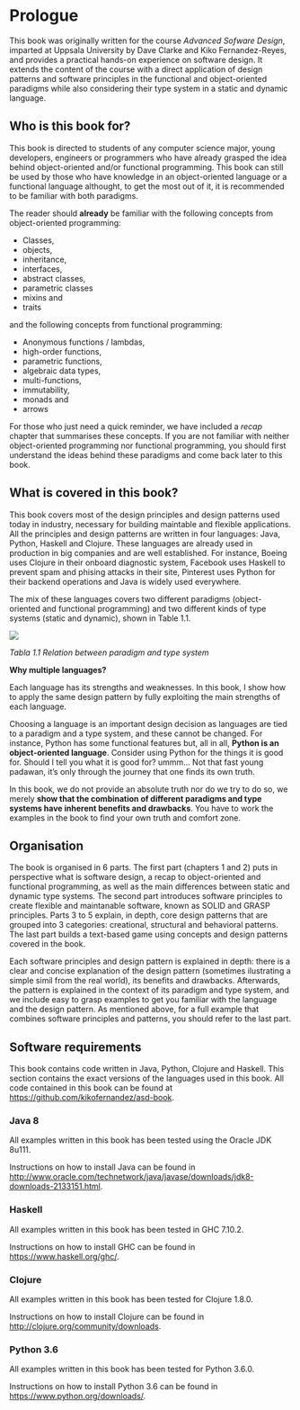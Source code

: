 # Prologue

This book was originally written for the course *Advanced Sofware Design*, imparted
at Uppsala University by Dave Clarke and Kiko Fernandez-Reyes, and provides a practical
hands-on experience on software design. It extends the content of the course with
a direct application of design patterns and software principles in
the functional and object-oriented paradigms while also considering their
type system in a static and dynamic language.

<!-- In general, the idea of this book is to point out the differences in design -->
<!-- patterns and well-known software principles applied to different paradigms. -->

## Who is this book for?

This book is directed to students of any computer science major,
young developers, engineers or programmers who have already grasped the idea
behind object-oriented and/or functional programming. This book can still be used by
those who have knowledge in an object-oriented language or a functional language
althought, to get the most out of it, it is recommended to be familiar with
both paradigms.

The reader should **already** be familiar with the following concepts
from object-oriented programming:

- Classes,
- objects,
- inheritance,
- interfaces,
- abstract classes,
- parametric classes
- mixins and
- traits

and the following concepts from functional programming:

- Anonymous functions / lambdas,
- high-order functions,
- parametric functions,
- algebraic data types,
- multi-functions,
- immutability,
- monads and
- arrows

For those who just need a quick reminder, we have included a
*recap* chapter  that summarises these concepts. If you are not familiar with
neither object-oriented programming nor functional programming, you should
first understand the ideas behind these paradigms and come back later to this book.


## What is covered in this book?

This book covers most of the design principles and design patterns used today in industry,
necessary for building maintable and flexible applications.
All the principles and design patterns are written in
four languages: Java, Python, Haskell and Clojure.
<!-- -->
These languages are already used in production in big companies and are
well established. For instance, Boeing uses Clojure in their onboard
diagnostic system, Facebook uses Haskell to prevent spam and phising attacks
in their site, Pinterest uses Python for their backend operations and
Java is widely used everywhere.

The mix of these languages covers two different paradigms (object-oriented and functional
programming) and two different kinds of type systems (static and dynamic), shown in Table 1.1.

![](img/Table-Languages.png)

*Tabla 1.1 Relation between paradigm and type system*

**Why multiple languages?**

Each language has its strengths and weaknesses. In this book,
I show how to apply the same design pattern by fully exploiting
the main strengths of each language.

<!-- You should choose the right language for the right job. -->
Choosing a language
is an important design decision as languages are tied to a paradigm and a type system,
and these cannot be changed.
<!--   -->
For instance, Python has some functional features but, all in all,
**Python is an object-oriented language**. Consider using Python for the things
it is good for. Should I tell you what it is good for? ummm... Not that fast young padawan, it's
only through the journey that one finds its own truth.

In this book, we do not provide an absolute truth nor do we try to do so, we merely
**show that the combination of different paradigms and type systems have inherent
benefits and drawbacks**. You have to work the examples in the book to find your
own truth and comfort zone.

## Organisation

The book is organised in 6 parts. The first part (chapters 1 and 2)
puts in perspective what is software design, a recap to object-oriented
and functional programming, as well as the main differences between static and
dynamic type systems. The second part introduces software principles to create
flexible and maintanable software, known as SOLID and GRASP principles. Parts 3 to 5
explain, in depth, core design patterns that are grouped into 3 categories:
creational, structural and behavioral patterns.
The last part builds a text-based game using concepts and design patterns covered in the book.


Each software principles and design pattern is explained in depth:
there is a clear and concise explanation of the design pattern (sometimes ilustrating
a simple simil from the real world), its benefits and drawbacks.
Afterwards, the pattern is explained in the context of its paradigm and type system,
and we include easy to grasp examples to get you familiar with the language and
the design pattern. As mentioned above, for a full example that combines software principles
and patterns, you should refer to the last part.


## Software requirements

This book contains code written in Java, Python, Clojure and Haskell.
This section contains the exact versions of the languages used in this book.
All code contained in this book can be found at
[https://github.com/kikofernandez/asd-book](https://github.com/kikofernandez/asd-book).

### Java 8

All examples written in this book has been tested using the Oracle JDK 8u111.

Instructions on how to install Java can be found in
[http://www.oracle.com/technetwork/java/javase/downloads/jdk8-downloads-2133151.html](http://www.oracle.com/technetwork/java/javase/downloads/jdk8-downloads-2133151.html).

### Haskell

All examples written in this book has been tested in GHC 7.10.2.

Instructions on how to install GHC can be found in [https://www.haskell.org/ghc/](https://www.haskell.org/ghc/).

### Clojure

All examples written in this book has been tested for Clojure 1.8.0.

Instructions on how to install Clojure can be found in [http://clojure.org/community/downloads](http://clojure.org/community/downloads).

### Python 3.6

All examples written in this book has been tested for Python 3.6.0.

Instructions on how to install Python 3.6 can be found
in [https://www.python.org/downloads/](https://www.python.org/downloads/).